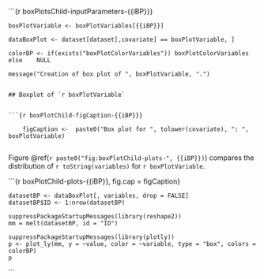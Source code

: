 <!---
INPUT PARAMETERS
-->

```{r boxPlotsChild-inputParameters-{{iBP}}}

    boxPlotVariable <- boxPlotVariables[{{iBP}}]

    dataBoxPlot <- dataset[dataset[,covariate] == boxPlotVariable, ]
  
    colorBP <- if(exists("boxPlotColorVariables")) boxPlotColorVariables	else	NULL
    
	message("Creation of box plot of ", boxPlotVariable, ".")  
  
```

## Boxplot of `r boxPlotVariable`


```{r boxPlotChild-figCaption-{{iBP}}}
	
	figCaption <-  paste0("Box plot for ", tolower(covariate), ": ", boxPlotVariable)
	
```

Figure \@ref(`r paste0("fig:boxPlotChild-plots-", {{iBP}})`) compares the
distribution of `r toString(variables)` for `r boxPlotVariable`.

```{r boxPlotChild-plots-{{iBP}}, fig.cap = figCaption}
			
    datasetBP <- dataBoxPlot[, variables, drop = FALSE]
    datasetBP$ID <- 1:nrow(datasetBP)
    
    suppressPackageStartupMessages(library(reshape2))
    mm = melt(datasetBP, id = "ID")
	
    suppressPackageStartupMessages(library(plotly))
    p <- plot_ly(mm, y = ~value, color = ~variable, type = "box", colors = colorBP)
    p
	
```
